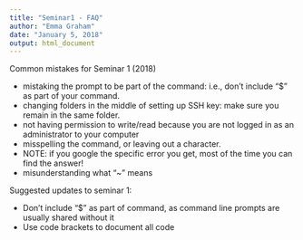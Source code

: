 ```yaml
---
title: "Seminar1 - FAQ"
author: "Emma Graham"
date: "January 5, 2018"
output: html_document
---
```


Common  mistakes for Seminar 1 (2018)

* mistaking the prompt to be part of the command: i.e., don't include "$" as part of your command.
* changing folders in the middle of setting up SSH key: make sure you remain in the same folder.
* not having permission to write/read because you are not logged in as an administrator to your computer
* misspelling the command, or leaving out a character. 
* NOTE: if you google the specific error you get, most of the time you can find the answer!
* misunderstanding what "~" means


Suggested updates to seminar 1:

* Don’t include “$” as part of command, as command line prompts are usually shared without it
* Use code brackets to document all code

